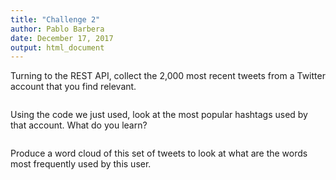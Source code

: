 ```yaml
---
title: "Challenge 2"
author: Pablo Barbera
date: December 17, 2017
output: html_document
---
```


Turning to the REST API, collect the 2,000 most recent tweets from a Twitter account that you find relevant.

```r

```

Using the code we just used, look at the most popular hashtags used by that account. What do you learn?

```r


```

Produce a word cloud of this set of tweets to look at what are the words most frequently used by this user.


```r

```




